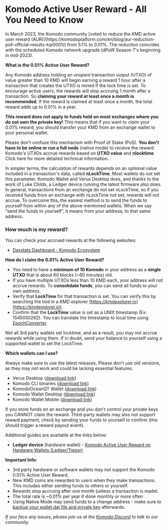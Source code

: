 

# Komodo Active User Reward - All You Need to Know

<Note type="info">
  In March 2023, the Komodo community [voted to reduce the KMD active user reward (AUR)](https://komodoplatform.com/en/blog/aur-reduction-poll-official-results-kip0001/) from 5.1% to 0.01%. The reduction coincides with the scheduled Komodo network upgrade (dPoW Season 7's beginning in mid-2023).
</Note>

**What is the 0.01% Active User Reward?**

Any Komodo address holding an unspent transaction output (UTXO) of value greater than 10 KMD will begin earning a reward 1 hour after a transaction that creates the UTXO is mined if the lock time is set. To encourage active users, the rewards will stop accruing 1 month after a transaction. So **claiming your reward at least once a month is recommended**. If the reward is claimed at least once a month, the total reward adds up to 0.01% in a year.

**This reward does not apply to funds held on most exchanges where you do not own the private key!** This means that if you want to claim your 0.01% reward, you should transfer your KMD from an exchange wallet to your personal wallet.

<OptimizedImage title="Komodo Active User Reward - All You Need to Know" src={activeUserReward1} classNaming="w-full" alt="Komodo Active User Reward - Everything You Need to Know" />

Please don't confuse this mechanism with Proof of Stake (PoS). **You don't have to be online or run a full node** (native mode) to receive the reward. Komodo's UTXOs accrue rewards based on **UTXO value** and **nlocktime**. Click here for more detailed technical information.

In simpler terms, the calculation of rewards depends on an optional value included in a transaction's data, called **nLockTime**. Most wallets do not set this parameter. Komodo Wallet and Verus Desktop does, and thanks to the work of Luke Childs, a Ledger device running the latest firmware also does. In general, transactions from an exchange do not set nLockTime, so if you received funds from an exchange with nLockTime not set, rewards will not accrue. To overcome this, the easiest method is to send the funds to yourself from within any of the above mentioned wallets. When we say “send the funds to yourself”, it means from your address, to that same address.

### How much is my reward?

<OptimizedImage title="Komodo Active User Reward - All You Need to Know" src={activeUserReward2} classNaming="w-full" alt="Komodo Active User Reward - All You Need to Know" />

You can check your accrued rewards at the following websites:

*   [Dexstats Dashboard - Komodo Ecosystem](https://dexstats.info/rewards.php)

**How do I claim the 0.01% Active User Reward?**

*   You need to have a **minimum of 10 Komodo** in your address as a **single UTXO** that is about 60 blocks (\~60 minutes) old.
*   If you have multiple UTXOs less than 10 KMD each, your address will not accrue rewards. To **consolidate funds**, you can send all funds to your own address.
*   Verify that **LockTime** for that transaction is set. You can verify this by searching the txid in a KMD explorer [https://kmdexplorer.io](https://kmdexplorer.io).
*   Confirm that the **LockTime** value is set as a UNIX timestamp (Ex: 1545050262). You can translate the timestamp to local time using [EpochConverter](https://www.epochconverter.com/).

<OptimizedImage title="Komodo Active User Reward - All You Need to Know" src={activeUserReward3} classNaming="w-full" alt="Komodo Active User Reward - All You Need to Know" />

<Note type="info">
  Not all 3rd party wallets set locktime, and as a result, you may not accrue rewards while using them. If in doubt, send your balance to yourself using a supported wallet to set the LockTime.
</Note>

**Which wallets can I use?**

Always make sure to use the latest releases. Please don't use old versions, as they may not work and could be lacking essential features.

* Verus Desktop ([download link](https://veruscoin.io/wallet.html))
* Komodo CLI binaries ([download link](https://github.com/KomodoPlatform/komodo/releases))
* KomodoOceanQT Wallet ([download link](https://github.com/DeckerSU/KomodoOcean/releases))
* Komodo Wallet Desktop ([download link](https://github.com/KomodoPlatform/komodo-wallet-desktop/releases))
* Komodo Wallet Mobile ([download link](https://atomicdex.io/en/downloads/))

<Note type="warning">
  If you store funds on an exchange and you don't control your private keys you CANNOT claim the reward. Third-party wallets may also not support reward payment, check by sending your funds to yourself to confirm (this should trigger a reward payout event).
</Note>

Additional guides are available at the links below:

*   **Ledger device** (hardware wallet) - [Komodo Active User Reward on Hardware Wallets (Ledger/Trezor)](https://forum.komodoplatform.com/t/komodo-5-active-user-reward-on-hardware-wallets-ledger-trezor/446)

**Important Info:**

*   3rd party hardware or software wallets may not support the Komodo 0.01% Active User Reward.
*   New KMD coins are rewarded to users when they make transactions. This includes either sending funds to others or yourself.
*   Rewards stop accruing after one month (unless a transaction is made).
*   The total rate is \~0.01% per year if done monthly or more often
*   Using Native Mode may send funds to a change address - make sure to [backup your wallet.dat file and private key](https://forum.komodoplatform.com/t/securing-komodo-wallet-dat-file-with-encryption/443) afterwards.

*If you face any issues, please join us at the [Komodo Discord](https://komodoplatform.com/discord) to talk to our community.*
